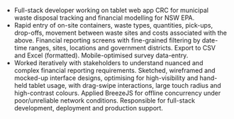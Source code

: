 
- Full-stack developer working on tablet web app CRC for municipal waste disposal tracking and financial modelling for NSW EPA.
- Rapid entry of on-site containers, waste types, quantities, pick-ups, drop-offs, movement between waste sites and costs associated with the above. Financial reporting screens with fine-grained filtering by date-time ranges, sites, locations and government districts. Export to CSV and Excel (formatted). Mobile-optimised survey data-entry.
- Worked iteratively with stakeholders to understand nuanced and complex financial reporting requirements. Sketched, wireframed and mocked-up interface designs, optimising for high-visibility and hand-held tablet usage, with drag-swipe interactions, large touch radius and high-contrast colours. Applied BreezeJS for offline concurrency under poor/unreliable network conditions. Responsible for full-stack development, deployment and production support.